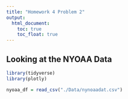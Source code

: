```yaml
---
title: "Homework 4 Problem 2"
output: 
  html_document:
    toc: true
    toc_float: true
---
```


## Looking at the NYOAA Data

```r
library(tidyverse)
library(plotly)

nyoaa_df = read_csv("./Data/nynoaadat.csv")

```

